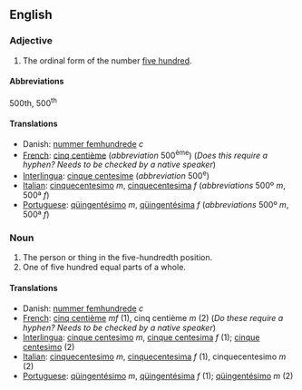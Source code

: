 ==English==

===Adjective===

# The ordinal form of the number [[five hundred]].

====Abbreviations====
500th, 500<sup>th</sup>

====Translations====
*Danish: [[nummer femhundrede]] ''c''
*[[French]]: [[cinq centième]] (''abbreviation'' 500<sup>ème</sup>) (''Does this require a hyphen?  Needs to be checked by a native speaker'')
*[[Interlingua]]: [[cinque centesime]] (''abbreviation'' 500<sup>e</sup>)
*[[Italian]]: [[cinquecentesimo]] ''m'', [[cinquecentesima]] ''f'' (''abbreviations'' 500º ''m'', 500ª ''f'')
*[[Portuguese]]: [[qüingentésimo]] ''m'', [[qüingentésima]] ''f'' (''abbreviations'' 500º ''m'', 500ª ''f'')

===Noun===

#The person or thing in the five-hundredth position.
#One of five hundred equal parts of a whole.

====Translations====
*Danish: [[nummer femhundrede]] ''c''
*[[French]]: [[cinq centième]] ''mf'' (1), cinq centième ''m'' (2) (''Do these require a hyphen?  Needs to be checked by a native speaker'')
*[[Interlingua]]: [[cinque centesimo]] ''m'', [[cinque centesima]] ''f'' (1); [[cinque centesimo]] (2)
*[[Italian]]: [[cinquecentesimo]] ''m'', [[cinquecentesima]] ''f'' (1), cinquecentesimo ''m'' (2)
*[[Portuguese]]: [[qüingentésimo]] ''m'', [[qüingentésima]] ''f'' (1); [[qüingentésimo]] ''m'' (2)